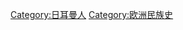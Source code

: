 {{Commonscat|History of the Germanic peoples}}

[[Category:日耳曼人|Category:日耳曼人]]
[[Category:欧洲民族史|Category:欧洲民族史]]